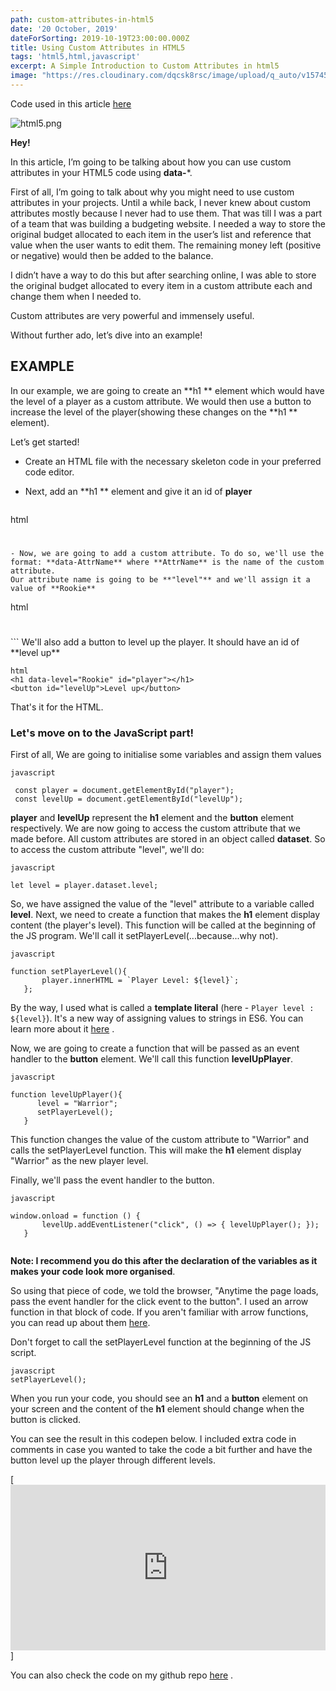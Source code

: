 ---
path: custom-attributes-in-html5
date: '20 October, 2019'
dateForSorting: 2019-10-19T23:00:00.000Z
title: Using Custom Attributes in HTML5
tags: 'html5,html,javascript'
excerpt: A Simple Introduction to Custom Attributes in html5
image: "https://res.cloudinary.com/dqcsk8rsc/image/upload/q_auto/v1574595229/pankaj-patel_nwzfox.jpg"
---
Code used in this article [here](https://github.com/faruq2/CustomHtmlAttributes) 


![html5.png](https://res.cloudinary.com/dqcsk8rsc/image/upload/q_auto/v1574595229/pankaj-patel_nwzfox.jpg)

**Hey!**

In this article, I’m going to be talking about how you can use custom attributes in your HTML5 code using **data-***.

First of all, I’m going to talk about why you might need to use custom attributes in your projects.  Until a while back, I never knew about custom attributes mostly because I never had to use them. That was till I was a part of a team that was building a budgeting website. I needed a way to store the original budget allocated to each item in the user’s list and reference that value when the user wants to edit them. The remaining money left (positive or negative) would then be added to the balance.

I didn’t have a way to do this but after searching online, I was able to store the original budget allocated to every item in a custom attribute each and change them when I needed to.

Custom attributes are very powerful and immensely useful.

Without further ado, let’s dive into an example!

## EXAMPLE
In our example, we are going to create an **h1 ** element which would have the level of a player as a custom attribute. We would then use a button to increase the level of the player(showing these changes on the **h1 ** element).

Let’s get started!



- Create an HTML file with the necessary skeleton code in your preferred code editor.
- Next, add an **h1 ** element and give it an id of **player**

   ```
html
    <h1 id="player"></h1>
   ``` 
- Now, we are going to add a custom attribute. To do so, we'll use the 
 format: **data-AttrName** where **AttrName** is the name of the custom 
 attribute.
Our attribute name is going to be **"level"** and we'll assign it a value of **Rookie**
 ```
html
 <h1 data-level="Rookie" id="player"></h1>
 ``` 
We'll also add a button to level up the player. It should have an id of **level up**

  ```
html
 <h1 data-level="Rookie" id="player"></h1>
 <button id="levelUp">Level up</button>
  ```
That's it for the HTML.

### Let's move on to the JavaScript part!

    
First of all, 
    We are going to initialise some variables and assign them values

   ```
javascript

    const player = document.getElementById("player");
    const levelUp = document.getElementById("levelUp");

  ``` 
**player** and **levelUp** represent the **h1** element and the **button** element respectively.
We are now going to access the custom attribute that we made before. All custom attributes are stored in an object called **dataset**. So to access the custom attribute "level", we'll do:

   ```
javascript

   let level = player.dataset.level;

   ``` 
So, we have assigned the value of the "level" attribute to a variable called **level**.
Next, we need to create a function that makes the **h1** element display content (the player's level). This function will be called at the beginning of the JS program. We'll call it setPlayerLevel(...because...why not). 

 ```
javascript

function setPlayerLevel(){
        player.innerHTML = `Player Level: ${level}`;
    };
 ``` 
By the way, I used what is called a **template literal** (here - `Player level : ${level}`). It's a new way of assigning values to strings in ES6. You can learn more about it  [here](https://codeburst.io/javascript-what-are-template-literals-5d08a50ef2e3) .

 Now, we are going to create a function that will be passed as an event 
 handler to the **button** element.
 We'll call this function **levelUpPlayer**.

  ```
javascript

  function levelUpPlayer(){
        level = "Warrior";
        setPlayerLevel();
     }
  ``` 
This function changes the value of the custom attribute to "Warrior" and calls the setPlayerLevel function. This will make the **h1** element display "Warrior" as the new player level.

 Finally, we'll pass the event handler to the button.

 ```
javascript

 window.onload = function () {
        levelUp.addEventListener("click", () => { levelUpPlayer(); });
    }
    
 ``` 
  
 **Note: I recommend you do this after the declaration of the variables as it 
 makes your code look more organised**.

 So using that piece of code, we told the browser, "Anytime the page loads, pass the event handler for the click event to the button". I used an arrow function in that block of code. If you aren't familiar with arrow functions, you can read up about them  [here](https://www.w3schools.com/js/js_arrow_function.asp).

Don't forget to call the setPlayerLevel function at the beginning of the JS script.

```
javascript
setPlayerLevel();

``` 


When you run your code, you should see an **h1** and a **button** element on your screen and the content of the **h1** element should change when the button is clicked.


You can see the result in this codepen below. I included extra code in comments in case you wanted to take the code a bit further and have the button level up the player through different levels.

[<iframe height="265" style="width: 100%;" scrolling="no" title="WNNoYEL" src="https://codepen.io/Gbolahan1/embed/WNNoYEL?height=265&theme-id=0&default-tab=js,result" frameborder="no" allowtransparency="true" allowfullscreen="true">
  See the Pen <a href='https://codepen.io/Gbolahan1/pen/WNNoYEL'>WNNoYEL</a> by Yusuff Faruq 
  (<a href='https://codepen.io/Gbolahan1'>@Gbolahan1</a>) on <a href='https://codepen.io'>CodePen</a>.
</iframe>]

You can also check the code on my github repo  [here](https://github.com/faruq2/CustomHtmlAttributes) .











